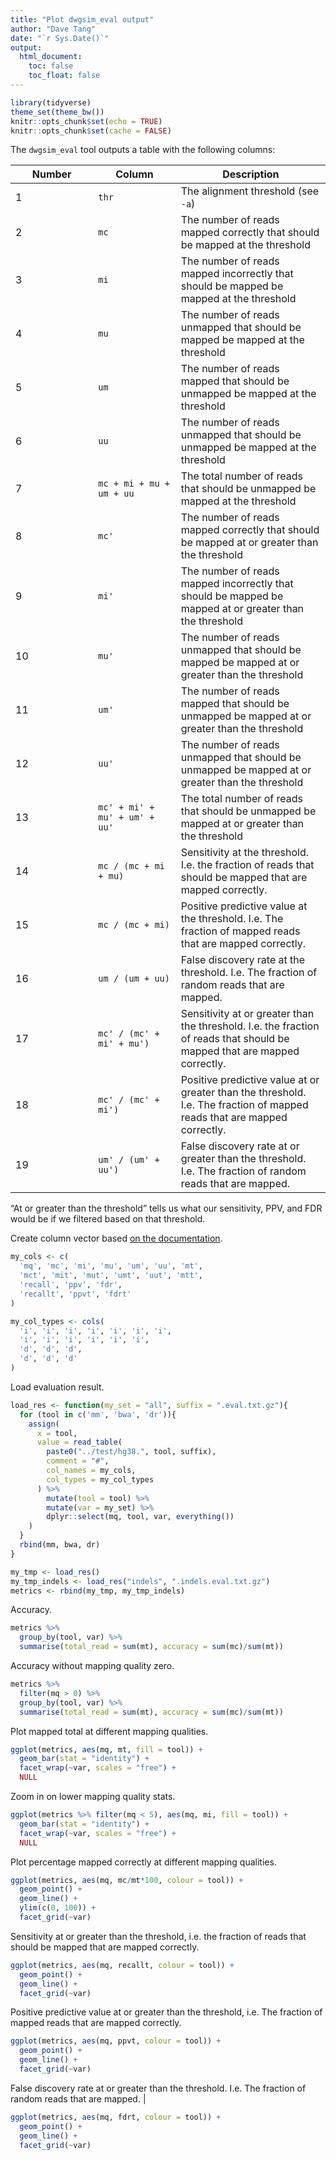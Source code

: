 ```yaml
---
title: "Plot dwgsim_eval output"
author: "Dave Tang"
date: "`r Sys.Date()`"
output:
  html_document:
    toc: false
    toc_float: false
---
```


```r
library(tidyverse)
theme_set(theme_bw())
knitr::opts_chunk$set(echo = TRUE)
knitr::opts_chunk$set(cache = FALSE)
```

The `dwgsim_eval` tool outputs a table with the following columns:

| Number | Column | Description |
| ------ | ------ | ----------- |
|    1   |  `thr` | The alignment threshold (see `-a`) |
|    2   |  `mc`  | The number of reads mapped correctly that should be mapped at the threshold |
|    3   |  `mi`  | The number of reads mapped incorrectly that should be mapped be mapped at the threshold |
|    4   |  `mu`  | The number of reads unmapped that should be mapped be mapped at the threshold |
|    5   |  `um`  | The number of reads mapped that should be unmapped be mapped at the threshold |
|    6   |  `uu`  | The number of reads unmapped that should be unmapped be mapped at the threshold |
|    7   |  `mc + mi + mu + um + uu` | The total number of reads that should be unmapped be mapped at the threshold |
|    8   |  `mc'` | The number of reads mapped correctly that should be mapped at or greater than the threshold |
|    9   |  `mi'` | The number of reads mapped incorrectly that should be mapped be mapped at or greater than the threshold |
|   10   |  `mu'` | The number of reads unmapped that should be mapped be mapped at or greater than the threshold |
|   11   |  `um'` | The number of reads mapped that should be unmapped be mapped at or greater than the threshold |
|   12   |  `uu'` | The number of reads unmapped that should be unmapped be mapped at or greater than the threshold |
|   13   |  `mc' + mi' + mu' + um' + uu'` | The total number of reads that should be unmapped be mapped at or greater than the threshold |
|   14   |  `mc / (mc + mi + mu)` | Sensitivity at the threshold. I.e. the fraction of reads that should be mapped that are mapped correctly. |
|   15   |  `mc / (mc + mi)` | Positive predictive value at the threshold. I.e. The fraction of mapped reads that are mapped correctly. |
|   16   |  `um / (um + uu)` | False discovery rate at the threshold.  I.e. The fraction of random reads that are mapped. |
|   17   |  `mc' / (mc' + mi' + mu')` | Sensitivity at or greater than the threshold. I.e. the fraction of reads that should be mapped that are mapped correctly. |
|   18   |  `mc' / (mc' + mi')` | Positive predictive value at or greater than the threshold. I.e. The fraction of mapped reads that are mapped correctly. |
|   19   |  `um' / (um' + uu')` | False discovery rate at or greater than the threshold.  I.e. The fraction of random reads that are mapped. |

"At or greater than the threshold" tells us what our sensitivity, PPV, and FDR would be if we filtered based on that threshold.

Create column vector based [on the documentation](https://github.com/nh13/DWGSIM/blob/main/docs/04_Evaluating_Mappings.md).

```r
my_cols <- c(
  'mq', 'mc', 'mi', 'mu', 'um', 'uu', 'mt',
  'mct', 'mit', 'mut', 'umt', 'uut', 'mtt',
  'recall', 'ppv', 'fdr',
  'recallt', 'ppvt', 'fdrt'
)

my_col_types <- cols(
  'i', 'i', 'i', 'i', 'i', 'i', 'i',
  'i', 'i', 'i', 'i', 'i', 'i',
  'd', 'd', 'd',
  'd', 'd', 'd'
)
```

Load evaluation result.

```r
load_res <- function(my_set = "all", suffix = ".eval.txt.gz"){
  for (tool in c('mm', 'bwa', 'dr')){
    assign(
      x = tool,
      value = read_table(
        paste0("../test/hg38.", tool, suffix),
        comment = "#",
        col_names = my_cols,
        col_types = my_col_types
      ) %>%
        mutate(tool = tool) %>%
        mutate(var = my_set) %>%
        dplyr::select(mq, tool, var, everything())
    )
  }
  rbind(mm, bwa, dr)
}

my_tmp <- load_res()
my_tmp_indels <- load_res("indels", ".indels.eval.txt.gz")
metrics <- rbind(my_tmp, my_tmp_indels)
```

Accuracy.

```r
metrics %>%
  group_by(tool, var) %>%
  summarise(total_read = sum(mt), accuracy = sum(mc)/sum(mt))
```

Accuracy without mapping quality zero.

```r
metrics %>%
  filter(mq > 0) %>%
  group_by(tool, var) %>%
  summarise(total_read = sum(mt), accuracy = sum(mc)/sum(mt))
```

Plot mapped total at different mapping qualities.

```r
ggplot(metrics, aes(mq, mt, fill = tool)) +
  geom_bar(stat = "identity") +
  facet_wrap(~var, scales = "free") +
  NULL
```

Zoom in on lower mapping quality stats.

```r
ggplot(metrics %>% filter(mq < 5), aes(mq, mi, fill = tool)) +
  geom_bar(stat = "identity") +
  facet_wrap(~var, scales = "free") +
  NULL
```

Plot percentage mapped correctly at different mapping qualities.

```r
ggplot(metrics, aes(mq, mc/mt*100, colour = tool)) +
  geom_point() +
  geom_line() +
  ylim(c(0, 100)) +
  facet_grid(~var)
```

Sensitivity at or greater than the threshold, i.e. the fraction of reads that should be mapped that are mapped correctly.

```r
ggplot(metrics, aes(mq, recallt, colour = tool)) +
  geom_point() +
  geom_line() +
  facet_grid(~var)
```

Positive predictive value at or greater than the threshold, i.e. The fraction of mapped reads that are mapped correctly.

```r
ggplot(metrics, aes(mq, ppvt, colour = tool)) +
  geom_point() +
  geom_line() +
  facet_grid(~var)
```

False discovery rate at or greater than the threshold.  I.e. The fraction of random reads that are mapped. |

```r
ggplot(metrics, aes(mq, fdrt, colour = tool)) +
  geom_point() +
  geom_line() +
  facet_grid(~var)
```
